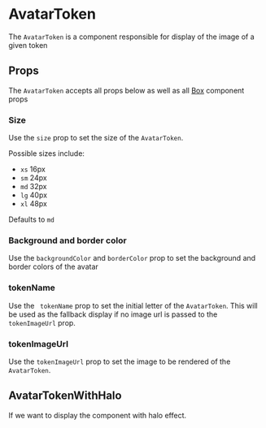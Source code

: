 


# AvatarToken

The `AvatarToken` is a component responsible for display of the image of a given token

<Canvas>
  <Story id="ui-components-component-library-avatar-token-avatar-token-stories-js--default-story" />
</Canvas>

## Props

The `AvatarToken` accepts all props below as well as all [Box](/ui-components-ui-box-box-stories-js--default-story) component props

<ArgsTable of={AvatarToken} />

### Size

Use the `size` prop to set the size of the `AvatarToken`.

Possible sizes include:

- `xs` 16px
- `sm` 24px
- `md` 32px
- `lg` 40px
- `xl` 48px

Defaults to `md`

<Canvas>
  <Story id="ui-components-component-library-base-avatar-base-avatar-stories-js--size" />
</Canvas>

### Background and border color

Use the `backgroundColor` and `borderColor` prop to set the background and border colors of the avatar

<Canvas>
  <Story id="ui-components-component-library-base-avatar-base-avatar-stories-js--background-and-border-color" />
</Canvas>

###  tokenName

Use the ` tokenName` prop to set the initial letter of the `AvatarToken`.  This will be used as the fallback display if no image url is passed to the `tokenImageUrl` prop.

###  tokenImageUrl

Use the `tokenImageUrl` prop to set the image to be rendered of the `AvatarToken`.

## AvatarTokenWithHalo

If we want to display the component with halo effect.

<Canvas>
  <Story id="ui-components-component-library-avatar-token-avatar-token-stories-js--show-halo" />
</Canvas>

